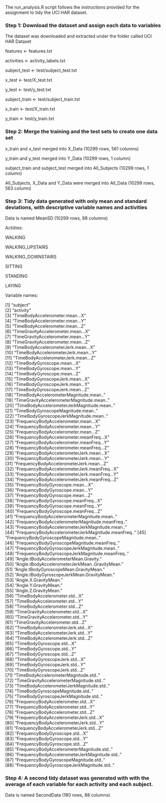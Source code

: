 The run_analysis.R script follows the instructions provided for the assignment to tidy the UCI HAR dataset.

### Step 1: Download the dataset and assign each data to variables

The dataset was downloaded and extracted under the folder called UCI HAR Dataset

features <- features.txt 

activities <- activity_labels.txt 

subject_test <- test/subject_test.txt 

x_test <- test/X_test.txt

y_test <- test/y_test.txt 

subject_train <- test/subject_train.txt 

x_train <- test/X_train.txt 

y_train <- test/y_train.txt 

### Step 2: Merge the training and the test sets to create one data set

x_train and x_test merged into X_Data (10299 rows, 561 columns) 

y_train and y_test merged into Y_Data (10299 rows, 1 column)

subject_train and subject_test merged into All_Subjects (10299 rows, 1 column) 

All_Subjects, X_Data and Y_Data were merged into All_Data (10299 rows, 563 column) 


### Step 3: Tidy data generated with only mean and standard deviations, with descriptive variable names and activities

Data is named MeanSD (10299 rows, 88 columns)

Actiities:

WALKING

WALKING_UPSTAIRS

WALKING_DOWNSTAIRS

SITTING

STANDING

LAYING

Variable names:

 [1] "subject"                                           
 [2] "activity"                                          
 [3] "TimeBodyAccelerometer.mean...X"                    
 [4] "TimeBodyAccelerometer.mean...Y"                    
 [5] "TimeBodyAccelerometer.mean...Z"                    
 [6] "TimeGravityAccelerometer.mean...X"                 
 [7] "TimeGravityAccelerometer.mean...Y"                 
 [8] "TimeGravityAccelerometer.mean...Z"                 
 [9] "TimeBodyAccelerometerJerk.mean...X"                
[10] "TimeBodyAccelerometerJerk.mean...Y"                
[11] "TimeBodyAccelerometerJerk.mean...Z"                
[12] "TimeBodyGyroscope.mean...X"                        
[13] "TimeBodyGyroscope.mean...Y"                        
[14] "TimeBodyGyroscope.mean...Z"                        
[15] "TimeBodyGyroscopeJerk.mean...X"                    
[16] "TimeBodyGyroscopeJerk.mean...Y"                    
[17] "TimeBodyGyroscopeJerk.mean...Z"                    
[18] "TimeBodyAccelerometerMagnitude.mean.."             
[19] "TimeGravityAccelerometerMagnitude.mean.."          
[20] "TimeBodyAccelerometerJerkMagnitude.mean.."         
[21] "TimeBodyGyroscopeMagnitude.mean.."                 
[22] "TimeBodyGyroscopeJerkMagnitude.mean.."             
[23] "FrequencyBodyAccelerometer.mean...X"               
[24] "FrequencyBodyAccelerometer.mean...Y"               
[25] "FrequencyBodyAccelerometer.mean...Z"               
[26] "FrequencyBodyAccelerometer.meanFreq...X"           
[27] "FrequencyBodyAccelerometer.meanFreq...Y"           
[28] "FrequencyBodyAccelerometer.meanFreq...Z"           
[29] "FrequencyBodyAccelerometerJerk.mean...X"           
[30] "FrequencyBodyAccelerometerJerk.mean...Y"           
[31] "FrequencyBodyAccelerometerJerk.mean...Z"           
[32] "FrequencyBodyAccelerometerJerk.meanFreq...X"       
[33] "FrequencyBodyAccelerometerJerk.meanFreq...Y"       
[34] "FrequencyBodyAccelerometerJerk.meanFreq...Z"       
[35] "FrequencyBodyGyroscope.mean...X"                   
[36] "FrequencyBodyGyroscope.mean...Y"                   
[37] "FrequencyBodyGyroscope.mean...Z"                   
[38] "FrequencyBodyGyroscope.meanFreq...X"               
[39] "FrequencyBodyGyroscope.meanFreq...Y"               
[40] "FrequencyBodyGyroscope.meanFreq...Z"               
[41] "FrequencyBodyAccelerometerMagnitude.mean.."        
[42] "FrequencyBodyAccelerometerMagnitude.meanFreq.."    
[43] "FrequencyBodyAccelerometerJerkMagnitude.mean.."    
[44] "FrequencyBodyAccelerometerJerkMagnitude.meanFreq.."
[45] "FrequencyBodyGyroscopeMagnitude.mean.."            
[46] "FrequencyBodyGyroscopeMagnitude.meanFreq.."        
[47] "FrequencyBodyGyroscopeJerkMagnitude.mean.."        
[48] "FrequencyBodyGyroscopeJerkMagnitude.meanFreq.."    
[49] "Angle.tBodyAccelerometerMean.Gravity."             
[50] "Angle.tBodyAccelerometerJerkMean..GravityMean."    
[51] "Angle.tBodyGyroscopeMean.GravityMean."             
[52] "Angle.tBodyGyroscopeJerkMean.GravityMean."         
[53] "Angle.X.GravityMean."                              
[54] "Angle.Y.GravityMean."                              
[55] "Angle.Z.GravityMean."                              
[56] "TimeBodyAccelerometer.std...X"                     
[57] "TimeBodyAccelerometer.std...Y"                     
[58] "TimeBodyAccelerometer.std...Z"                     
[59] "TimeGravityAccelerometer.std...X"                  
[60] "TimeGravityAccelerometer.std...Y"                  
[61] "TimeGravityAccelerometer.std...Z"                  
[62] "TimeBodyAccelerometerJerk.std...X"                 
[63] "TimeBodyAccelerometerJerk.std...Y"                 
[64] "TimeBodyAccelerometerJerk.std...Z"                 
[65] "TimeBodyGyroscope.std...X"                         
[66] "TimeBodyGyroscope.std...Y"                         
[67] "TimeBodyGyroscope.std...Z"                         
[68] "TimeBodyGyroscopeJerk.std...X"                     
[69] "TimeBodyGyroscopeJerk.std...Y"                     
[70] "TimeBodyGyroscopeJerk.std...Z"                     
[71] "TimeBodyAccelerometerMagnitude.std.."              
[72] "TimeGravityAccelerometerMagnitude.std.."           
[73] "TimeBodyAccelerometerJerkMagnitude.std.."          
[74] "TimeBodyGyroscopeMagnitude.std.."                  
[75] "TimeBodyGyroscopeJerkMagnitude.std.."              
[76] "FrequencyBodyAccelerometer.std...X"                
[77] "FrequencyBodyAccelerometer.std...Y"                
[78] "FrequencyBodyAccelerometer.std...Z"                
[79] "FrequencyBodyAccelerometerJerk.std...X"            
[80] "FrequencyBodyAccelerometerJerk.std...Y"            
[81] "FrequencyBodyAccelerometerJerk.std...Z"            
[82] "FrequencyBodyGyroscope.std...X"                    
[83] "FrequencyBodyGyroscope.std...Y"                    
[84] "FrequencyBodyGyroscope.std...Z"                    
[85] "FrequencyBodyAccelerometerMagnitude.std.."         
[86] "FrequencyBodyAccelerometerJerkMagnitude.std.."     
[87] "FrequencyBodyGyroscopeMagnitude.std.."             
[88] "FrequencyBodyGyroscopeJerkMagnitude.std.." 

### Step 4: A second tidy dataset was generated with with the average of each variable for each activity and each subject.

Data is named SecondData (180 rows, 88 columns)


